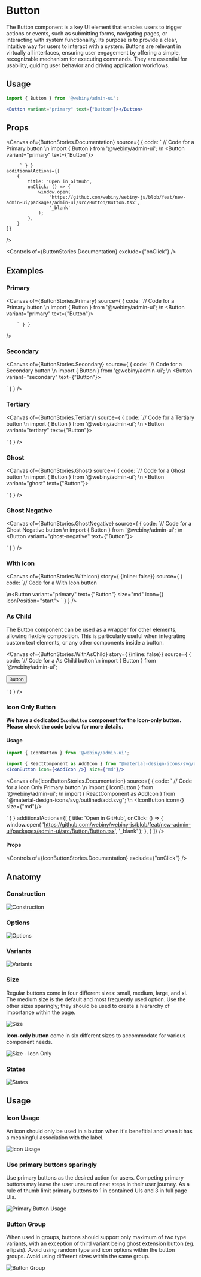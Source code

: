 

<Meta of={ButtonStories} />

# Button

The Button component is a key UI element that enables users to trigger actions or events, such as submitting forms, navigating pages, or interacting with system functionality. Its purpose is to provide a clear, intuitive way for users to interact with a system. Buttons are relevant in virtually all interfaces, ensuring user engagement by offering a simple, recognizable mechanism for executing commands. They are essential for usability, guiding user behavior and driving application workflows.

## Usage

```jsx
import { Button } from '@webiny/admin-ui';
```

```jsx
<Button variant="primary" text={"Button"}></Button>
```
## Props

<Canvas of={ButtonStories.Documentation}
    source={ { code:
        ` // Code for a Primary button
        \n import { Button } from '@webiny/admin-ui';
        \n <Button variant="primary" text={"Button"}></Button>

         ` } }
    additionalActions={[
        {
            title: 'Open in GitHub',
            onClick: () => {
                window.open(
                    'https://github.com/webiny/webiny-js/blob/feat/new-admin-ui/packages/admin-ui/src/Button/Button.tsx',
                    '_blank'
                );
            },
        }
    ]}
/>

<Controls of={ButtonStories.Documentation} exclude={"onClick"} />

## Examples

### Primary

<Canvas of={ButtonStories.Primary}
        source={ { code:
        `// Code for a Primary button
        \n import { Button } from '@webiny/admin-ui';
        \n <Button variant="primary" text={"Button"}></Button>

        ` } }
/>


### Secondary

<Canvas of={ButtonStories.Secondary}
        source={ { code:
        `// Code for a Secondary button
        \n import { Button } from '@webiny/admin-ui';
        \n <Button variant="secondary" text={"Button"}></Button>

` } }
/>

### Tertiary

<Canvas of={ButtonStories.Tertiary}
        source={ { code:
        `// Code for a Tertiary button
        \n import { Button } from '@webiny/admin-ui';
        \n <Button variant="tertiary" text={"Button"}></Button>

` } }
/>

### Ghost

<Canvas of={ButtonStories.Ghost}
        source={ { code:
        `// Code for a Ghost button
        \n import { Button } from '@webiny/admin-ui';
        \n <Button variant="ghost" text={"Button"}></Button>

` } }
/>

### Ghost Negative

<Canvas of={ButtonStories.GhostNegative}
        source={ { code:
                `// Code for a Ghost Negative button
        \n import { Button } from '@webiny/admin-ui';
        \n <Button variant="ghost-negative" text={"Button"}></Button>

` } }
/>

### With Icon

<Canvas of={ButtonStories.WithIcon} story={ {inline: false}}
        source={ { code:
                `// Code for a With Icon button

\n<Button variant="primary"  text={"Button"} size="md" icon={<PencilIcon />} iconPosition="start"></Button>
` } }
/>


### As Child
The Button component can be used as a wrapper for other elements, allowing flexible composition. This is particularly useful when integrating custom text elements, or any other components inside a button.

<Canvas of={ButtonStories.WithAsChild} story={ {inline: false}}
        source={ { code:
                `// Code for a As Child button
\n import { Button } from '@webiny/admin-ui';

<Button variant="primary" size="md"  asChild={true}>
    <span>Button</span>
</Button>

` } }
/>

### Icon Only Button

**We have a dedicated `IconButton` component for the Icon-only button. Please check the code below for more details.**

#### Usage

```jsx
import { IconButton } from '@webiny/admin-ui';
```

```jsx
import { ReactComponent as AddIcon } from "@material-design-icons/svg/outlined/add.svg";
<IconButton icon={<AddIcon />} size={"md"}/>
```

<Canvas of={IconButtonStories.Documentation}
        source={ { code:
                ` // Code for a Icon Only Primary button
        \n import { IconButton } from '@webiny/admin-ui';
        \n import { ReactComponent as AddIcon } from "@material-design-icons/svg/outlined/add.svg";
        \n <IconButton icon={<AddIcon />} size={"md"}/>

` } }
        additionalActions={[
            {
                title: 'Open in GitHub',
                onClick: () => {
                    window.open(
                        'https://github.com/webiny/webiny-js/blob/feat/new-admin-ui/packages/admin-ui/src/Button/Button.tsx',
                        '_blank'
                    );
                },
            }
        ]}
/>

#### Props

<Controls of={IconButtonStories.Documentation} exclude={"onClick"} />

## Anatomy

### Construction
<img src="/images/storybook/button/contruction.png" alt="Construction"/>

### Options
<img src="/images/storybook/button/options.png" alt="Options"/>

### Variants
<img src="/images/storybook/button/type.png" alt="Variants"/>

### Size
Regular buttons come in four different sizes: small, medium, large, and xl. The medium size is the default and most frequently used option. Use the other sizes sparingly; they should be used to create a hierarchy of importance within the page.

<img src="/images/storybook/button/size.png" alt="Size"/>

**Icon-only button** come in six different sizes to accommodate for various component needs.

<img src="/images/storybook/button/size-icon-only.png" alt="Size - Icon Only"/>


### States
<img src="/images/storybook/button/states.png" alt="States"/>

## Usage

### Icon Usage
An icon should only be used in a button when it's benefitial and when it has a meaningful association with the label.

<img src="/images/storybook/button/icon-usage.png" alt="Icon Usage"/>

### Use primary buttons sparingly
Use primary buttons as the desired action for users. Competing primary buttons may leave the user unsure of next steps in their user journey. As a rule of thumb limit primary buttons to 1 in contained UIs and 3 in full page UIs.

<img src="/images/storybook/button/primary-button-usage.png" alt="Primary Button Usage"/>

### Button Group
When used in groups, buttons should support only maximum of two type variants, with an exception of third variant being ghost extension button (eg. ellipsis). Avoid using random type and icon options within the button groups. Avoid using different sizes within the same group.

<img src="/images/storybook/button/button-group.png" alt="Button Group"/>
